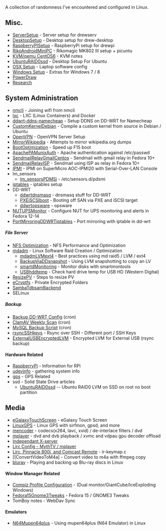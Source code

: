 A collection of randomness I've encountered and configured in Linux.

==Misc.==
*[[ServerSetup]] - Server setup for drewserv
*[[DesktopSetup]] - Desktop setup for drew-desktop
*[[RaspberryPISetup]] - RaspberryPi setup for drewpi
*[[RikoAndroidMiniPC]] - Rikomagic MK802 III setup + picuntu
*[[KVM/qemu CentOS6]] - KVM notes
*[[UbuntuRAID0ssd]] - Desktop Setup For Ubuntu
*[[OSX Setup]] - Laptop software config
*[[Windows Setup]] - Extras for Windows 7 / 8
*[[PowerDraw]]
*[[Research]]

==System Administration==
*[[nmcli]] - Joining wifi from nmcli
*[[lxc]] - LXC (Linux Containers) and Docker
*[[ddwrt-ddns-namecheap]] - Setup DDNS on DD-WRT for Namecheap
*[[CustomKernelDebian]] - Compile a custom kernel from source in Debian / Ubuntu
*[[OpenVPN]] - OpenVPN Server Setup
*[[MirrorWikipedia]] - Attempts to mirror wikipedia.org dumps
*[[BootOptimization]] - Speed up F15 boot
*[[ApachePAMunixAuth]] - Apache authentication against /etc/passwd
*[[SendmailRelayGmailCentos]] - Sendmail with gmail relay in Fedora 10+
*[[SendmailRelayISP]] - Sendmail using ISP as relay in Fedora 10+
*[[IPMI]] - IPMI on SuperMicro AOC-IPMI20 with Serial-Over-LAN Console
*lm_sensors
** [[lm_sensorsPDMSi]] - /etc/sensors.d/pdsmi
*[[iptables]] - iptables setup
* DD-WRT
**[[ddwrtdnsmasq]] - dnsmasq stuff for DD-WRT
**[[PXEiSCSIboot]] - Booting off SAN via PXE and iSCSI target
**[[ddwrtopsware]] - opsware
*[[NUTUPSMonitor]] - Configure NUT for UPS monitoring and alerts in Fedora 12-14
*[[PortMirroringDDWRTiptables]] - Port mirroring with iptable in dd-wrt

=====File Server=====
*[[NFS Optimization]] - NFS Performance and Optimization
*[[mdadm]] - Linux Software Raid Creation / Optimization
** [[mdadmLVMext4]] - Best practices using md raid5 / LVM / ext4
** [[BackupViaDDsnapshot]] - Using LVM snapshotting to copy an LV
** [[smartdMonitoring]] - Monitor disks with smartmontools
** [[USBhddtemp]] - Check hard drive temp for USB HD (Western Digital)
* [[ResizePV]] - Steps to resize PV
*[[eCryptfs]] - Private Encrypted Folders
*[[SambaTdbsamBackend]]
*SELinux

=====Backup=====
*[[Backup DD-WRT Config]] (cron)
*[[ClamAV Weekly Scan]] (cron)
*[[MySQL Backup Script]] (cron)
*[[rsyncSSHkeys]] - Rsync over SSH - Different port / SSH Keys
*[[ExternalUSBEncryptedLVM]] - Encrypted LVM for External USB (rsync backup)

====Hardware Related====
*[[RaspberryPi]] - Information for RPi
*[[udevinfo]] - gathering system info
*[[gps]] - GPS Related
*ssd - Solid State Drive articles
**[[UbuntuRAID0ssd]] -- Ubuntu RAID0 LVM on SSD on root no boot partition

==Media==
*[[eGalaxyTouchScreen]] - eGalaxy Touch Screen
*[[LinuxGPS]] - Linux GPS with sirfmon, gpsd, and more
*[[mencoder]] - codecs(x264, lavc, xvid) / de-interlace filters / dvd
*[[mplayer]] - dvd and dvb playback / xvmc and vdpau gpu decoder offload
*[[Independant X-server]]
*[[Lirc Config - MythTV / mplayer]]
*[[Lirc, Pinnacle 800i, and Comcast Remote]] - ir-keymap.c
*[[ConvertVideoToM4a] - Convert video to m4a with ffmpeg copy
*[[bluray]] - Playing and backing up Blu-ray discs in Linux
====Window Manager Related====
*[[Compiz Profile Configuration]] - (Dual monitor/GiantCube/IceExploding Windows)
*[[Fedora15Gnome3Tweaks]] - Fedora 15 / GNOME3 Tweaks
*TomBoy notes - WebDav Sync

====Emulators====
*[[N64Mupen64plus]] - Using mupen64plus (N64 Emulator) in Linux